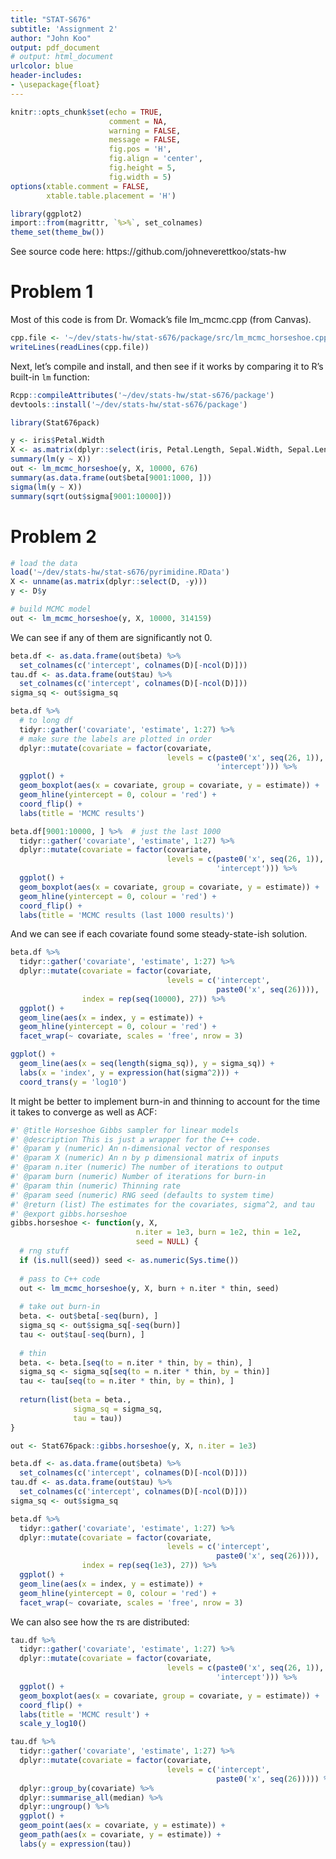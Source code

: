 ```yaml
---
title: "STAT-S676"
subtitle: 'Assignment 2'
author: "John Koo"
output: pdf_document
# output: html_document
urlcolor: blue
header-includes:
- \usepackage{float}
---
```


```r
knitr::opts_chunk$set(echo = TRUE, 
                      comment = NA, 
                      warning = FALSE, 
                      message = FALSE, 
                      fig.pos = 'H', 
                      fig.align = 'center', 
                      fig.height = 5, 
                      fig.width = 5)
options(xtable.comment = FALSE, 
        xtable.table.placement = 'H')
```

```r
library(ggplot2)
import::from(magrittr, `%>%`, set_colnames)
theme_set(theme_bw())
```

See source code here: https://github.com/johneverettkoo/stats-hw

# Problem 1

Most of this code is from Dr. Womack's file lm_mcmc.cpp (from Canvas).

```r
cpp.file <- '~/dev/stats-hw/stat-s676/package/src/lm_mcmc_horseshoe.cpp'
writeLines(readLines(cpp.file))
```

Next, let's compile and install, and then see if it works by comparing it to R's 
built-in `lm` function:

```r
Rcpp::compileAttributes('~/dev/stats-hw/stat-s676/package')
devtools::install('~/dev/stats-hw/stat-s676/package')

library(Stat676pack)

y <- iris$Petal.Width
X <- as.matrix(dplyr::select(iris, Petal.Length, Sepal.Width, Sepal.Length))
summary(lm(y ~ X))
out <- lm_mcmc_horseshoe(y, X, 10000, 676)
summary(as.data.frame(out$beta[9001:1000, ]))
sigma(lm(y ~ X))
summary(sqrt(out$sigma[9001:10000]))
```

# Problem 2

```r
# load the data
load('~/dev/stats-hw/stat-s676/pyrimidine.RData')
X <- unname(as.matrix(dplyr::select(D, -y)))
y <- D$y

# build MCMC model
out <- lm_mcmc_horseshoe(y, X, 10000, 314159)
```

We can see if any of them are significantly not 0.

```r
beta.df <- as.data.frame(out$beta) %>% 
  set_colnames(c('intercept', colnames(D)[-ncol(D)]))
tau.df <- as.data.frame(out$tau) %>% 
  set_colnames(c('intercept', colnames(D)[-ncol(D)]))
sigma_sq <- out$sigma_sq

beta.df %>% 
  # to long df
  tidyr::gather('covariate', 'estimate', 1:27) %>% 
  # make sure the labels are plotted in order
  dplyr::mutate(covariate = factor(covariate, 
                                   levels = c(paste0('x', seq(26, 1)), 
                                              'intercept'))) %>% 
  ggplot() + 
  geom_boxplot(aes(x = covariate, group = covariate, y = estimate)) + 
  geom_hline(yintercept = 0, colour = 'red') + 
  coord_flip() + 
  labs(title = 'MCMC results')

beta.df[9001:10000, ] %>%  # just the last 1000
  tidyr::gather('covariate', 'estimate', 1:27) %>%
  dplyr::mutate(covariate = factor(covariate, 
                                   levels = c(paste0('x', seq(26, 1)), 
                                              'intercept'))) %>% 
  ggplot() +
  geom_boxplot(aes(x = covariate, group = covariate, y = estimate)) +
  geom_hline(yintercept = 0, colour = 'red') +
  coord_flip() +
  labs(title = 'MCMC results (last 1000 results)')
```

And we can see if each covariate found some steady-state-ish solution.

```r
beta.df %>% 
  tidyr::gather('covariate', 'estimate', 1:27) %>%
  dplyr::mutate(covariate = factor(covariate, 
                                   levels = c('intercept', 
                                              paste0('x', seq(26)))), 
                index = rep(seq(10000), 27)) %>% 
  ggplot() +
  geom_line(aes(x = index, y = estimate)) + 
  geom_hline(yintercept = 0, colour = 'red') + 
  facet_wrap(~ covariate, scales = 'free', nrow = 3)

ggplot() + 
  geom_line(aes(x = seq(length(sigma_sq)), y = sigma_sq)) + 
  labs(x = 'index', y = expression(hat(sigma^2))) + 
  coord_trans(y = 'log10')
```

It might be better to implement burn-in and thinning to account for the time it 
takes to converge as well as ACF:

```r
#' @title Horseshoe Gibbs sampler for linear models
#' @description This is just a wrapper for the C++ code.
#' @param y (numeric) An n-dimensional vector of responses
#' @param X (numeric) An n by p dimensional matrix of inputs
#' @param n.iter (numeric) The number of iterations to output
#' @param burn (numeric) Number of iterations for burn-in
#' @param thin (numeric) Thinning rate
#' @param seed (numeric) RNG seed (defaults to system time)
#' @return (list) The estimates for the covariates, sigma^2, and tau
#' @export gibbs.horseshoe
gibbs.horseshoe <- function(y, X, 
                            n.iter = 1e3, burn = 1e2, thin = 1e2, 
                            seed = NULL) {
  # rng stuff
  if (is.null(seed)) seed <- as.numeric(Sys.time())
  
  # pass to C++ code
  out <- lm_mcmc_horseshoe(y, X, burn + n.iter * thin, seed)
  
  # take out burn-in
  beta. <- out$beta[-seq(burn), ]
  sigma_sq <- out$sigma_sq[-seq(burn)]
  tau <- out$tau[-seq(burn), ]
  
  # thin
  beta. <- beta.[seq(to = n.iter * thin, by = thin), ]
  sigma_sq <- sigma_sq[seq(to = n.iter * thin, by = thin)]
  tau <- tau[seq(to = n.iter * thin, by = thin), ]
  
  return(list(beta = beta., 
              sigma_sq = sigma_sq, 
              tau = tau))
}

out <- Stat676pack::gibbs.horseshoe(y, X, n.iter = 1e3)

beta.df <- as.data.frame(out$beta) %>% 
  set_colnames(c('intercept', colnames(D)[-ncol(D)]))
tau.df <- as.data.frame(out$tau) %>% 
  set_colnames(c('intercept', colnames(D)[-ncol(D)]))
sigma_sq <- out$sigma_sq
```

```r
beta.df %>% 
  tidyr::gather('covariate', 'estimate', 1:27) %>%
  dplyr::mutate(covariate = factor(covariate, 
                                   levels = c('intercept', 
                                              paste0('x', seq(26)))), 
                index = rep(seq(1e3), 27)) %>% 
  ggplot() +
  geom_line(aes(x = index, y = estimate)) + 
  geom_hline(yintercept = 0, colour = 'red') + 
  facet_wrap(~ covariate, scales = 'free', nrow = 3)
```

We can also see how the $\tau$s are distributed:

```r
tau.df %>% 
  tidyr::gather('covariate', 'estimate', 1:27) %>%
  dplyr::mutate(covariate = factor(covariate, 
                                   levels = c(paste0('x', seq(26, 1)), 
                                              'intercept'))) %>% 
  ggplot() +
  geom_boxplot(aes(x = covariate, group = covariate, y = estimate)) +
  coord_flip() +
  labs(title = 'MCMC result') + 
  scale_y_log10()
```

```r
tau.df %>% 
  tidyr::gather('covariate', 'estimate', 1:27) %>%
  dplyr::mutate(covariate = factor(covariate, 
                                   levels = c('intercept', 
                                              paste0('x', seq(26))))) %>% 
  dplyr::group_by(covariate) %>% 
  dplyr::summarise_all(median) %>% 
  dplyr::ungroup() %>% 
  ggplot() + 
  geom_point(aes(x = covariate, y = estimate)) + 
  geom_path(aes(x = covariate, y = estimate)) + 
  labs(y = expression(tau))
```